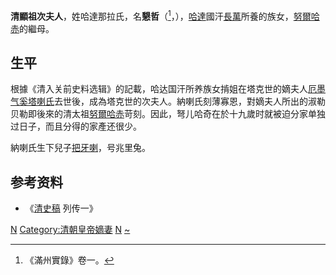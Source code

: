 {{東亞女性歷史人物
|名稱 =清显祖继妃哈达那拉氏
|身份 =
|國家 =
|屆數 =
|最高職務 =
|前任 = 
|繼任 = 
|畫像=
|說明=
|姓=[[哈达那拉氏|哈达那拉氏]]
|名=懇哲
|姓名=
|字=
|官職 =
|封爵 =
|封號 =
|位號=
|位階
|御稱號 =<!--日本皇族之稱號-->
|宮號1 =<!--日本皇族之宮號-->
|宮號2 =<!--朝鮮王族之宮號-->
|封地 =
|神號 =
|尊號 =
|族裔 = 
|旗籍 =<!--清朝旗人專用-->
|氏族 =
|府邸 =
|世系 = 
|初名 =
|乳名 =<!--日本、朝鮮、琉球以外人物用-->
|幼名 =<!--日本人用-->
|兒名 =<!--朝鮮人用-->
|童名 =<!--琉球人用-->
|小字=
|號=
|法號=
|院號=
|其他名號=
|出生年=不詳
|出生地=
|婚年=不詳
|逝世年=不詳
|逝世地=
|諡號=
|墳墓=
|父親=
|嫡母=
|母親=
|夫=显祖宣皇帝[[塔克世|塔克世]]
|婚姻名份=[[福晋|次夫人]]
|夫之父=景祖翼皇帝[[觉昌安|觉昌安]]
|夫之母=[[翼皇后_(清朝)|翼皇后]]
|夫之嫡母=
|夫之元配=[[宣皇后_(清朝)|宣皇后]]喜塔臘氏（額穆齊）
|夫之正室=
|夫之繼室=
|夫之平妻=
|夫之側室=
|兄弟=
|姊妹=
|嫡兄弟=
|嫡姊妹=
|庶兄弟=
|庶姊妹=
|同胞兄弟=
|同胞姊妹=
|異母兄弟=
|異母姊妹=
|異父兄弟=
|異父姊妹=
|繼兄弟=
|繼姊妹=
|子=[[巴雅喇|巴雅喇]]
|女=
|養子=
|養女=
|繼子=
|繼女=
|其他親屬 =
|經歷 = 
|著作 =
|注釋=|继任}}
'''清顯祖次夫人'''，姓哈達那拉氏，名'''懇哲'''（{{lang-mnc|ᡴᡝᠨᠵᡝ|a=Kenje}}<ref>《滿州實錄》卷一。</ref>，{{bd|？||？||CatIdx=n}}），[[哈達部|哈達]]國汗[[王台|長萬]]所養的族女，[[努爾哈赤|努爾哈赤]]的繼母。

==生平==

根據《清入关前史料选辑》的記載，哈达国汗所养族女掯姐在塔克世的嫡夫人[[宣皇后_(清朝)|厄墨气]][[喜塔臘氏|奚塔喇氏]]去世後，成為塔克世的次夫人。納喇氏刻薄寡恩，對嫡夫人所出的淑勒贝勒即後來的清太祖[[努爾哈赤|努爾哈赤]]苛刻。因此，弩儿哈奇在於十九歲时就被迫分家单独过日子，而且分得的家產还很少。

納喇氏生下兒子[[巴雅喇|把牙喇]]，号兆里兔。

== 参考资料 ==
{{Reflist|2}}
*《[[清史稿|清史稿]] 列传一》
{{start box}}
{{S-hou|[[清朝|大清]]皇室|3=？|5=？}}
{{S-before|嫡福晋[[宣皇后_(清朝)|喜塔腊·額穆齊]]|16世纪-1569年}}
{{S-title|[[清朝皇后及妃嬪列表|大清福晋]]|？年-？年}}
{{S-after|嫡福晋[[清太祖元妃|佟佳·哈哈纳扎青]]|1577年-1592年}}
{{end box}}

{{清朝皇后}}
[[Category:明朝女真人|N]]
[[Category:清朝皇帝嫡妻|Category:清朝皇帝嫡妻]]
[[Category:中国皇帝嫡妻未得封后者|N]]
[[Category:哈达那拉氏|~]]